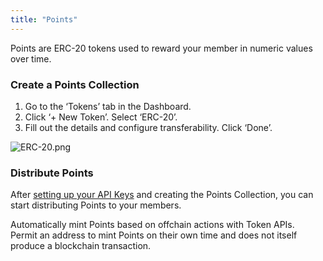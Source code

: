 ```yaml
---
title: "Points"
---
```


Points are ERC-20 tokens used to reward your member in numeric values over time.

### Create a Points Collection

1. Go to the ‘Tokens’ tab in the Dashboard.
2. Click ‘+ New Token’. Select ‘ERC-20’.
3. Fill out the details and configure transferability. Click ‘Done’.

![ERC-20.png](https://station-images.nyc3.digitaloceanspaces.com/c42ffaa9-1d72-405d-9d5f-9ab0fee0fd7c.png)

### Distribute Points

After [setting up your API Keys](/introduction/setting-up) and creating the Points Collection, you can start distributing Points to your members.

<CardGroup cols={2}>
<Card
    title="Mint API"
    icon="terminal"
    iconType="solid"
    href="/api-reference/v1/erc20/post/mint"
  >
    <div style={{ paddingTop: "8px", fontSize: "14px" }}>
      Automatically mint Points based on offchain actions with Token APIs.  
    </div>
  </Card>
  <Card
    title="Permit API"
    icon="terminal"
    iconType="solid"
    href="/api-reference/v1/erc20/post/permit"
  >
    <div style={{ paddingTop: "8px", fontSize: "14px" }}>
      Permit an address to mint Points on their own time and does not itself produce a blockchain transaction.  
    </div>
  </Card>
</CardGroup>